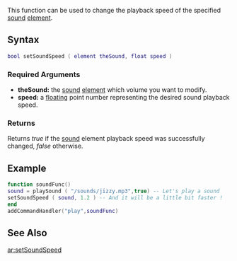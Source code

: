  
{{Client function}}
This function can be used to change the playback speed of the specified [[/sound.md|sound]] [[/element.md|element]].

==Syntax== 
<syntaxhighlight lang="lua">bool setSoundSpeed ( element theSound, float speed )</syntaxhighlight> 
{{OOP||[[/sound.md|sound]]:setSpeed|speed|getSoundSpeed}}
===Required Arguments=== 
*'''theSound:''' the [[/sound.md|sound]] [[/element.md|element]] which volume you want to modify.
*'''speed:''' a [[/float.md|float]]ing point number representing the desired sound playback speed.

===Returns===
Returns ''true'' if the [[/sound.md|sound]] element playback speed was successfully changed, ''false'' otherwise.

==Example== 
<syntaxhighlight lang="lua">
function soundFunc()
sound = playSound ( "/sounds/jizzy.mp3",true) -- Let's play a sound
setSoundSpeed ( sound, 1.2 ) -- And it will be a little bit faster !
end
addCommandHandler("play",soundFunc)
</syntaxhighlight>

==See Also==
{{Client_audio_functions}}

[[/ar:setSoundSpeed.md|ar:setSoundSpeed]]